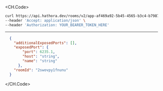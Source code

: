 
<CH.Code>
```bash Example Request
curl https://api.hathora.dev/rooms/v2/app-af469a92-5b45-4565-b3c4-b79878de67d2/connectioninfo/2swovpy1fnunu \
--header 'Accept: application/json' \
--header 'Authorization: YOUR_BEARER_TOKEN_HERE'
```
---

```json Example Response
  {
    "additionalExposedPorts": [],
    "exposedPort": {
        "port": 6235.1,
        "host": "string",
        "name": "string"
      },
    "roomId": "2swovpy1fnunu"
  }
```
</CH.Code>

